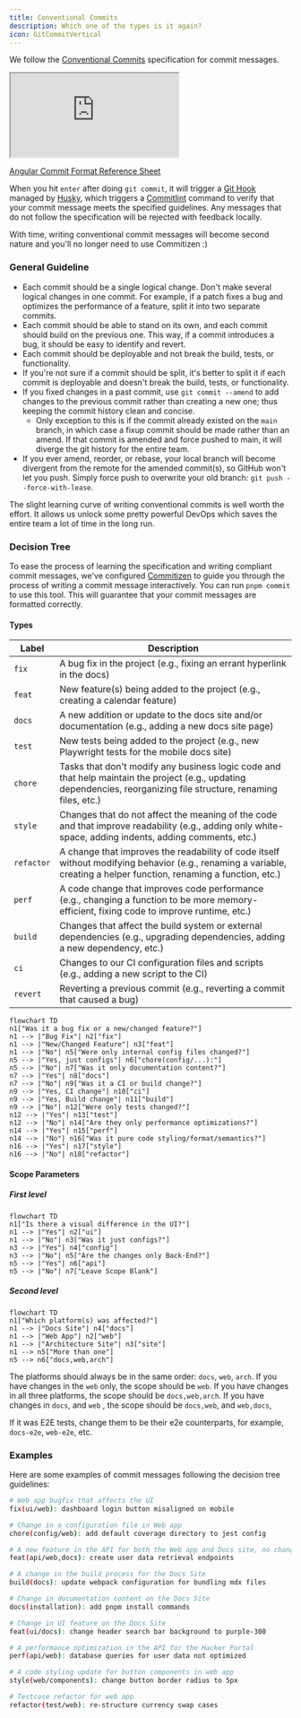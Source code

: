 ```yaml
---
title: Conventional Commits
description: Which one of the types is it again?
icon: GitCommitVertical
---
```



We follow the [Conventional
Commits](https://www.conventionalcommits.org/en/v1.0.0/) specification for
commit messages.

<iframe
title="Conventional Commits Website"
className="mt-4 w-full h-[400px] rounded-lg"
src="https://www.conventionalcommits.org/en/v1.0.0/"
allowFullScreen>
</iframe>

[Angular Commit Format Reference Sheet](https://gist.github.com/brianclements/841ea7bffdb01346392c)

When you hit `enter` after doing `git commit`, it will trigger a [Git Hook](https://git-scm.com/book/en/v2/Customizing-Git-Git-Hooks) managed by [Husky](https://typicode.github.io/husky/), which triggers a [Commitlint](https://commitlint.js.org/) command to verify that your commit message meets the specified guidelines. Any messages that do not follow the specification will be rejected with feedback locally.

With time, writing conventional commit messages will become second nature and you'll no longer need to use Commitizen :)

### General Guideline

- Each commit should be a single logical change. Don't make several logical changes in one commit. For example, if a patch fixes a bug and optimizes the performance of a feature, split it into two separate commits.
- Each commit should be able to stand on its own, and each commit should build on the previous one. This way, if a commit introduces a bug, it should be easy to identify and revert.
- Each commit should be deployable and not break the build, tests, or functionality.
- If you're not sure if a commit should be split, it's better to split it if each commit is deployable and doesn't break the build, tests, or functionality.
- If you fixed changes in a past commit, use `git commit --amend` to add changes to the previous commit rather than creating a new one; thus keeping the commit history clean and concise.
  - Only exception to this is if the commit already existed on the `main` branch, in which case a fixup commit should be made rather than an amend. If that commit is amended and force pushed to main, it will diverge the git history for the entire team.
- If you ever amend, reorder, or rebase, your local branch will become divergent from the remote for the amended commit(s), so GitHub won't let you push. Simply force push to overwrite your old branch: `git push --force-with-lease`.

The slight learning curve of writing conventional commits is well worth the effort. It allows us unlock some pretty powerful DevOps which saves the entire team a lot of time in the long run.

### Decision Tree

To ease the process of learning the specification and writing compliant commit messages, we've configured [Commitizen](https://commitizen-tools.github.io/commitizen/) to guide you through the process of writing a commit message interactively.
You can run `pnpm commit` to use this tool. This will guarantee that your commit messages are formatted correctly.

#### Types

| Label   | Description |
|---------|-------------|
| `fix`   | A bug fix in the project (e.g., fixing an errant hyperlink in the docs) |
| `feat`  | New feature(s) being added to the project (e.g., creating a calendar feature) |
| `docs`  | A new addition or update to the docs site and/or documentation (e.g., adding a new docs site page) |
| `test`  | New tests being added to the project (e.g., new Playwright tests for the mobile docs site) |
| `chore` | Tasks that don't modify any business logic code and that help maintain the project (e.g., updating dependencies, reorganizing file structure, renaming files, etc.) |
| `style` | Changes that do not affect the meaning of the code and that improve readability (e.g., adding only white-space, adding indents, adding comments, etc.) |
| `refactor` | A change that improves the readability of code itself without modifying behavior (e.g., renaming a variable, creating a helper function, renaming a function, etc.) |
| `perf`   | A code change that improves code performance (e.g., changing a function to be more memory-efficient, fixing code to improve runtime, etc.) |
| `build`  | Changes that affect the build system or external dependencies (e.g., upgrading dependencies, adding a new dependency, etc.) |
| `ci`     | Changes to our CI configuration files and scripts (e.g., adding a new script to the CI) |
| `revert` | Reverting a previous commit (e.g., reverting a commit that caused a bug) |

```mermaid
flowchart TD
n1["Was it a bug fix or a new/changed feature?"]
n1 --> |"Bug Fix"| n2["fix"]
n1 --> |"New/Changed Feature"| n3["feat"]
n1 --> |"No"| n5["Were only internal config files changed?"]
n5 --> |"Yes, just configs"| n6["chore(config/...):"]
n5 --> |"No"| n7["Was it only documentation content?"]
n7 --> |"Yes"| n8["docs"]
n7 --> |"No"| n9["Was it a CI or build change?"]
n9 --> |"Yes, CI change"| n10["ci"]
n9 --> |"Yes, Build change"| n11["build"]
n9 --> |"No"| n12["Were only tests changed?"]
n12 --> |"Yes"| n13["test"]
n12 --> |"No"| n14["Are they only performance optimizations?"]
n14 --> |"Yes"| n15["perf"]
n14 --> |"No"| n16["Was it pure code styling/format/semantics?"]
n16 --> |"Yes"| n17["style"]
n16 --> |"No"| n18["refactor"]
```

#### Scope Parameters

##### First level

```mermaid
flowchart TD
n1["Is there a visual difference in the UI?"]
n1 --> |"Yes"| n2["ui"]
n1 --> |"No"| n3["Was it just configs?"]
n3 --> |"Yes"| n4["config"]
n3 --> |"No"| n5["Are the changes only Back-End?"]
n5 --> |"Yes"| n6["api"]
n5 --> |"No"| n7["Leave Scope Blank"]
```

##### Second level

```mermaid
flowchart TD
n1["Which platform(s) was affected?"]
n1 --> |"Docs Site"| n4["docs"]
n1 --> |"Web App"| n2["web"]
n1 --> |"Architecture Site"| n3["site"]
n1 --> n5["More than one"]
n5 --> n6["docs,web,arch"]
```

The platforms should always be in the same order: `docs`, `web`, `arch`.
If you have changes in the `web` only, the scope should be `web`.
If you have changes in all three platforms, the scope should be `docs,web,arch`.
If you have changes in `docs`, and `web` , the scope should be `docs,web`, and `web,docs`,

If it was E2E tests, change them to be their e2e counterparts, for example, `docs-e2e`, `web-e2e`, etc.

### Examples

Here are some examples of commit messages following the decision tree guidelines:

```bash
# Web app bugfix that affects the UI
fix(ui/web): dashboard login button misaligned on mobile

# Change in a configuration file in Web app
chore(config/web): add default coverage directory to jest config

# A new feature in the API for both the Web app and Docs site, no change in the UI
feat(api/web,docs): create user data retrieval endpoints

# A change in the build process for the Docs Site
build(docs): update webpack configuration for bundling mdx files

# Change in documentation content on the Docs Site
docs(installation): add pnpm install commands

# Change in UI feature on the Docs Site
feat(ui/docs): change header search bar background to purple-300

# A performance optimization in the API for the Hacker Portal
perf(api/web): database queries for user data not optimized

# A code styling update for button components in web app
style(web/components): change button border radius to 5px

# Testcase refactor for web app
refactor(test/web): re-structure currency swap cases
```
